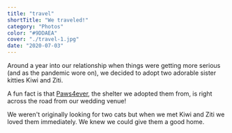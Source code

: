```yaml
---
title: "travel"
shortTitle: "We traveled!"
category: "Photos"
color: "#9DDAEA"
cover: "./travel-1.jpg"
date: "2020-07-03"
---
```


Around a year into our relationship when things were getting more serious 
(and as the pandemic wore on), we decided to adopt two adorable sister 
kitties Kiwi and Ziti.

A fun fact is that [Paws4ever](https://paws4ever.org/), the shelter we adopted 
them from, is right across the road from our wedding venue! 

We weren't originally looking for two cats but when we met Kiwi
and Ziti we loved them immediately. We knew we could give them 
a good home. 

